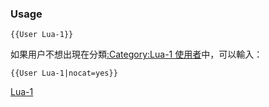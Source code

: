 {{Userbox-level
| level = 1a
| id = [[Lua]]
| info = 這個用戶'''[[:Category:Lua-1 使用者|剛開始]]'''使用'''[[:Category:Lua 使用者|Lua]]'''。
| usercategory = Lua-1 使用者
| nocat = {{{nocat|}}}
}}<noinclude>
{{Clear}}
=== Usage ===

<tt><nowiki>{{User Lua-1}}</nowiki></tt>

如果用户不想出現在分類[[:Category:Lua-1 使用者]]中，可以輸入：

<tt><nowiki>{{User Lua-1|nocat=yes}}</nowiki></tt>

[[Category:程式用戶框模板|Lua-1]]</noinclude>